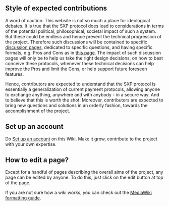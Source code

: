 == Style of expected contributions ==
A word of caution. This website is not so much a place for ideological debates. It is true that the SXP protocol does lead to considerations in terms of the potential political, philosophical, societal impact of such a system. But these could be endless and hence prevent the technical progression of the project. Therefore such discussions will be contained to specific [[:Category:Discussion Pages|discussion pages]], dedicated to specific questions, and having specific formats, e.g. Pros and Cons as in [[Fixed Money Based Economy|this page]]. The impact of such discussion pages will only be to help us take the right design decisions, on how to best conceive these protocols, whenever these technical decisions can help improve the Pros and limit the Cons, or help support future foreseen features.

Hence, contributors are expected to understand that the SXP protocol is essentially a generalization of current payment protocols, allowing anyone to exchange anything, anywhere and with anybody - in a secure way. And to believe that this is worth the shot. Moreover, contributors are expected to bring new questions and solutions in an orderly fashion, towards the accomplishment of the project.

== Set up an account ==

Do [[Special:UserLogin|Set up an account]] on this Wiki. Make it grow, contribute to the project with your own expertise.

== How to edit a page? ==

Except for a handful of pages describing the overall aims of the project, any page can be edited by anyone. To do this, just click on the edit button at top of the page. 

If you are not sure how a wiki works, you can check out the [[http://www.mediawiki.org/wiki/Help:Formatting| MediaWiki formatting guide]].